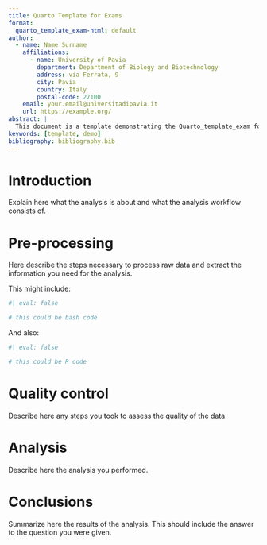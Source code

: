 ```yaml
---
title: Quarto Template for Exams
format:
  quarto_template_exam-html: default
author:
  - name: Name Surname
    affiliations:
      - name: University of Pavia
        department: Department of Biology and Biotechnology
        address: via Ferrata, 9
        city: Pavia
        country: Italy
        postal-code: 27100
    email: your.email@universitadipavia.it
    url: https://example.org/
abstract: |
  This document is a template demonstrating the Quarto_template_exam format.
keywords: [template, demo]
bibliography: bibliography.bib  
---
```


# Introduction {#sec-intro}

Explain here what the analysis is about and what the analysis workflow consists of.

# Pre-processing

Here describe the steps necessary to process raw data and extract the information you need for the analysis.

This might include:

```bash
#| eval: false

# this could be bash code
```

And also:

```r
#| eval: false

# this could be R code
```


# Quality control

Describe here any steps you took to assess the quality of the data.

# Analysis

Describe here the analysis you performed.


# Conclusions

Summarize here the results of the analysis.
This should include the answer to the question you were given.
